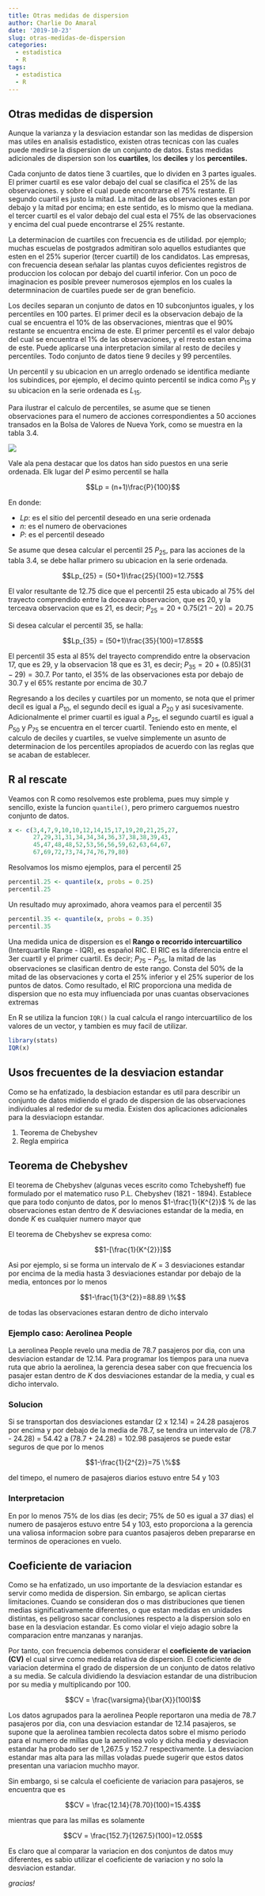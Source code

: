 ```yaml
---
title: Otras medidas de dispersion
author: Charlie Do Amaral
date: '2019-10-23'
slug: otras-medidas-de-dispersion
categories:
  - estadistica
  - R
tags:
  - estadistica
  - R
---
```


## Otras medidas de dispersion
Aunque la varianza y la desviacion estandar son las medidas de dispersion mas utiles en analisis estadistico, existen otras tecnicas con las cuales puede medirse la dispersion de un conjunto de datos. Estas medidas adicionales de dispersion son los **cuartiles**, los **deciles** y los **percentiles.**

Cada conjunto de datos tiene 3 cuartiles, que lo dividen en 3 partes iguales. El primer cuartil es ese valor debajo del cual se clasifica el 25% de las observaciones. y sobre el cual puede encontrarse el 75% restante. El segundo cuartil es justo la mitad. La mitad de las observaciones estan por debajo y la mitad por encima; en este sentido, es lo mismo que la mediana. el tercer cuartil es el valor debajo del cual esta el 75% de las observaciones y encima del cual puede encontrarse el 25% restante.

La determinacion de cuartiles con frecuencia es de utilidad. por ejemplo; muchas escuelas de postgrados admitiran solo aquellos estudiantes que esten en el 25% superior (tercer cuartil) de los candidatos. Las empresas, con frecuencia desean señalar las plantas cuyos deficientes registros de produccion los colocan por debajo del cuartil inferior. Con un poco de imaginacion es posible preveer numerosos ejemplos en los cuales la determninacion de cuartiles puede ser de gran beneficio.

Los deciles separan un conjunto de datos en 10 subconjuntos iguales, y los percentiles en 100 partes. El primer decil es la observacion debajo de la cual se encuentra el 10% de las observaciones, mientras que el 90% restante se encuentra encima de este. El primer percentil es el valor debajo del cual se encuentra el 1% de las observaciones, y el rresto estan encima de este. Puede aplicarse una interpretacion similar al resto de deciles y percentiles. Todo conjunto de datos tiene 9 deciles y 99 percentiles.

Un percentil y su ubicacion en un arreglo ordenado se identifica mediante los subindices, por ejemplo, el decimo quinto percentil se indica como $P_{15}$ y su ubicacion en la serie ordenada es $L_{15}$.

Para ilustrar el calculo de percentiles, se asume que se tienen observaciones para el numero de acciones correspondientes a 50 acciones transados en la Bolsa de Valores de Nueva York, como se muestra en la tabla 3.4.

![](img/65.png)

Vale ala pena destacar que los datos han sido puestos en una serie ordenada. Elk lugar del _P_ esimo percentil se halla 

$$Lp = (n+1)\frac{P}{100}$$

En donde:

- _Lp_: es el sitio del percentil deseado en una serie ordenada
- _n_: es el numero de obervaciones
- _P_: es el percentil deseado

Se asume que desea calcular el percentil 25 $P_{25}$, para las acciones de la tabla 3.4, se debe hallar primero su ubicacion en la serie ordenada.

$$Lp_{25} = (50+1)\frac{25}{100}=12.75$$

El valor resultante de 12.75 dice que el percentil 25 esta ubicado al 75% del trayecto comprendido entre la doceava observacion, que es 20, y la terceava observacion que es 21, es decir; $P_{25} = 20 + 0.75 (21-20)=20.75$ 

Si desea calcular el percentil 35, se halla:

$$Lp_{35} = (50+1)\frac{35}{100}=17.85$$

El percentil 35 esta al 85% del trayecto comprendido entre la observacion 17, que es 29, y la observacion 18 que es 31, es decir; $P_{35} = 20 + (0.85) (31-29)=30.7$. Por tanto, el 35% de las observaciones esta por debajo de 30.7 y el 65% restante por encima de 30.7 

Regresando a los deciles y cuartiles por un momento, se nota que el primer decil es igual a $P_{10}$, el segundo decil es igual a $P_{20}$ y asi sucesivamente. Adicionalmente el primer cuartil es igual a $P_{25}$, el segundo cuartil es igual a $P_{50}$ y $P_{75}$ se encuentra en el tercer cuartil. Teniendo esto en mente, el calculo de deciles y cuartiles, se vuelve simplemente un asunto de determinacion de los percentiles apropiados de acuerdo con las reglas que se acaban de establecer.

## R al rescate
Veamos con R como resolvemos este problema, pues muy simple y sencillo, existe la funcion `quantile()`, pero primero carguemos nuestro conjunto de datos.

```r
x <- c(3,4,7,9,10,10,12,14,15,17,19,20,21,25,27,
       27,29,31,31,34,34,34,36,37,38,38,39,43,
       45,47,48,48,52,53,56,56,59,62,63,64,67,
       67,69,72,73,74,74,76,79,80)
```

Resolvamos los mismo ejemplos, para el percentil 25

```r
percentil.25 <- quantile(x, probs = 0.25)
percentil.25
```

Un resultado muy aproximado, ahora veamos para el percentil 35

```r
percentil.35 <- quantile(x, probs = 0.35)
percentil.35
```

Una medida unica de dispersion es el **Rango o recorrido intercuartilico** (Interquartile Range - IQR), es español RIC. El RIC es la diferencia entre el 3er cuartil y el primer cuartil. Es decir; $P_{75} - P_{25}$, la mitad de las observaciones se clasifican dentro de este rango. Consta del 50% de la mitad de las observaciones y corta el 25% inferior y el 25% superior de los puntos de datos. Como resultado, el RIC proporciona una medida de dispersion que no esta muy influenciada por unas cuantas observaciones extremas

En R se utiliza la funcion `IQR()` la cual calcula el rango intercuartilico de los valores de un vector, y tambien es muy facil de utilizar.

```r
library(stats)
IQR(x)
```

## Usos frecuentes de la desviacion estandar
Como se ha enfatizado, la desbiacion estandar es util para describir un conjunto de datos midiendo el grado de dispersion de las observaciones individuales al rededor de su media. Existen dos aplicaciones adicionales para la desviaciopn estandar.

1. Teorema de Chebyshev
2. Regla empirica

## Teorema de Chebyshev
El teorema de Chebyshev (algunas veces escrito como Tchebysheff) fue formulado por el matematico ruso P.L. Chebyshev (1821 - 1894). Establece que para todo conjunto de datos, por lo menos $1-\frac{1}{K^{2}}$ % de las observaciones estan dentro de _K_ desviaciones estandar de la media, en donde _K_ es cualquier numero mayor que

El teorema de Chebyshev se expresa como:

$$1-[\frac{1}{K^{2}}]$$

Asi por ejemplo, si se forma un intervalo de _K_ = 3 desviaciones estandar por encima de la media hasta 3 desviaciones estandar por debajo de la media, entonces por lo menos

$$1-\frac{1}{3^{2}}=88.89 \%$$

de todas las observaciones estaran dentro de dicho intervalo

### Ejemplo caso: Aerolinea People
La aerolinea People revelo una media de 78.7 pasajeros por dia, con una desviacion estandar de 12.14. Para programar los tiempos para una nueva ruta que abrio la aerolinea, la gerencia desea saber con que frecuencia los pasajer estan dentro de _K_ dos desviaciones estandar de la media, y cual es dicho intervalo.

### Solucion
Si se transportan dos desviaciones estandar (2 x 12.14) = 24.28 pasajeros por encima y por debajo de la media de 78.7, se tendra un intervalo de (78.7 - 24.28) = 54.42 a (78.7 + 24.28) = 102.98 pasajeros se puede estar seguros de que por lo menos 

$$1-\frac{1}{2^{2}}=75 \%$$

del timepo, el numero de pasajeros diarios estuvo entre 54 y 103

### Interpretacion
En por lo menos 75% de los dias (es decir; 75% de 50 es igual a 37 dias) el numero de pasajeros estuvo entre 54 y 103, esto proporciona a la gerencia una valiosa informacion sobre para cuantos pasajeros deben prepararse en terminos de operaciones en vuelo.

## Coeficiente de variacion
Como se ha enfatizado, un uso importante de la desviacion estandar es servir como medida de dispersion. Sin embargo, se aplican ciertas limitaciones. Cuando se consideran dos o mas distribuciones que tienen medias significativamente diferentes, o que estan medidas en unidades distintas, es peligroso sacar conclusiones respecto a la dispersion solo en base en la desviacion estandar. Es como violar el viejo adagio sobre la comparacion entre manzanas y naranjas.

Por tanto, con frecuencia debemos considerar el **coeficiente de variacion (CV)** el cual sirve como medida relativa de dispersion. El coeficiente de variacion determina el grado de dispersion de un conjunto de datos relativo a su media. Se calcula dividiendo la desviacion estandar de una distribucion por su media y multiplicando por 100.

$$CV = \frac{\varsigma}{\bar{X}}(100)$$

Los datos agrupados para la aerolinea People reportaron una media de 78.7 pasajeros por dia, con una desviacion estandar de 12.14 pasajeros, se supone que la aerolinea tambien recolecta datos sobre el mismo periodo para el numero de millas que la aerolinea volo y dicha media y desviacion estandar ha probado ser de 1,267.5 y 152.7 respectivamente. La desviacion estandar mas alta para las millas voladas puede sugerir que estos datos presentan una variacion muchho mayor.

Sin embargo, si se calcula el coeficiente de variacion para pasajeros, se encuentra que es 

$$CV = \frac{12.14}{78.70}(100)=15.43$$

mientras que para las millas es solamente 

$$CV = \frac{152.7}{1267.5}(100)=12.05$$

Es claro que al comparar la variacion en dos conjuntos de datos muy diferentes, es sabio utilizar el coeficiente de variacion y no solo la desviacion estandar.

_gracias!_